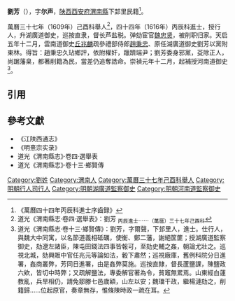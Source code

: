 '''劉芳'''（{{bd|?||?|}}），字'''尔声'''，[[陕西|陕西]][[西安府|西安府]][[渭南縣|渭南縣]]下邽里民籍<ref>《萬曆四十四年丙辰科進士序齒録》</ref>。

萬曆三十七年（1609年）己酉科舉人<ref>道光《渭南縣志·卷四·選舉表》：劉芳 <sub>丙辰進士</sub>……<sub>（萬曆）三十七年己酉科</sub></ref>，四十四年（1616年）丙辰科進士，授行人，升湖廣道御史，巡按直隶，督长芦盐税。弹劾宦官[[魏忠贤|魏忠贤]]，被削职归家。天启五年十二月，雲南道御史[[丘兆麟|丘兆麟]]疏參禮部侍郎[[趙秉忠|趙秉忠]]、原任湖廣道御史劉芳以黨附東林。得旨：趙秉忠久玷鄉評，依附權奸，躐躋端尹；劉芳委身邪黨，芟除正人，尚踞藩臬，都著削籍為民，當差仍追奪誥命。崇禎元年十二月，起補授河南道御史<ref>道光《渭南縣志·卷十三·鄉賢傳》：劉芳，字爾聲，下邽里人，進士。仕行人，與魏大中同寓，以名節道義相砥礪，使衡、鄭二藩，謝絕筐篚；授湖廣道監察御史，劾遼左諸臣，陳屯田錢法四事皆報可，至劾史輔之姦，朝論尤壯之。巡視北城，劾興販中官任兆元等論如法，轂下肅然；巡視廠庫，舊例科院分日進署，姦商叢弊，芳同日進署，由是姦弊莫施。巡按直隸，督長蘆鹽課，陳鹽政六欸，皆切中時弊；又疏解鹽法，專委解官著為令，貧竈無累焉。山東經白蓮教亂，兵旱相仍，請免鄒滕七邑歲額，山左以安；魏璫干政，繼楊漣劾之，削籍歸……位起原官，奏章無存，惟條陳時政一疏在耳。</ref>。

==引用==
{{reflist}}

==參考文獻==
*《江陕西通志》
*《明憙宗实录》
*道光《渭南縣志》·卷四·選舉表
*道光《渭南縣志》·卷十三·鄉賢傳

{{萬曆四十四年丙辰科殿試金榜}}
{{DEFAULTSORT:Liu劉}}
[[Category:劉姓|Category:劉姓]]
[[Category:渭南人|Category:渭南人]]
[[Category:萬曆三十七年己酉科舉人|Category:萬曆三十七年己酉科舉人]]
[[Category:明朝行人司行人|Category:明朝行人司行人]]
[[Category:明朝湖廣道監察御史|Category:明朝湖廣道監察御史]]
[[Category:明朝河南道監察御史|Category:明朝河南道監察御史]]